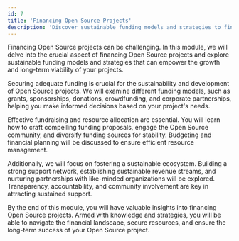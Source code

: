 ```yaml
---
id: 7
title: 'Financing Open Source Projects'
description: 'Discover sustainable funding models and strategies to finance your Open Source projects. Empower your project''s growth and long-term viability.'
---
```

<p class="lead">Financing Open Source projects can be challenging. In this module, we will delve into the crucial aspect of financing Open Source projects and explore sustainable funding models and strategies that can empower the growth and long-term viability of your projects.</p>

Securing adequate funding is crucial for the sustainability and development of Open Source projects. We will examine different funding models, such as grants, sponsorships, donations, crowdfunding, and corporate partnerships, helping you make informed decisions based on your project's needs.

Effective fundraising and resource allocation are essential. You will learn how to craft compelling funding proposals, engage the Open Source community, and diversify funding sources for stability. Budgeting and financial planning will be discussed to ensure efficient resource management.

Additionally, we will focus on fostering a sustainable ecosystem. Building a strong support network, establishing sustainable revenue streams, and nurturing partnerships with like-minded organizations will be explored. Transparency, accountability, and community involvement are key in attracting sustained support.

By the end of this module, you will have valuable insights into financing Open Source projects. Armed with knowledge and strategies, you will be able to navigate the financial landscape, secure resources, and ensure the long-term success of your Open Source project.
